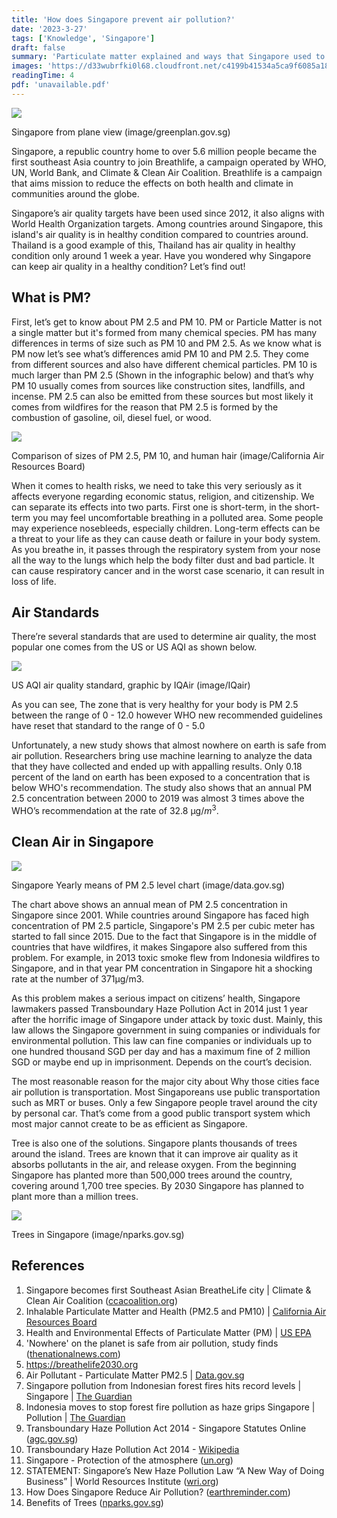 ```yaml
---
title: 'How does Singapore prevent air pollution?'
date: '2023-3-27'
tags: ['Knowledge', 'Singapore']
draft: false
summary: 'Particulate matter explained and ways that Singapore used to prevent air pollution'
images: 'https://d33wubrfki0l68.cloudfront.net/c4199b41534a5ca9f6085a185fb64efc9f4ce24b/ec748/images/index/why-sgp30.jpg'
readingTime: 4
pdf: 'unavailable.pdf'
---
```


![](https://d33wubrfki0l68.cloudfront.net/c4199b41534a5ca9f6085a185fb64efc9f4ce24b/ec748/images/index/why-sgp30.jpg)

<figcaption>Singapore from plane view (image/greenplan.gov.sg)</figcaption>

Singapore, a republic country home to over 5.6 million people became the first southeast Asia country to join Breathlife, a campaign operated by WHO, UN, World Bank, and Climate & Clean Air Coalition. Breathlife is a campaign that aims mission to reduce the effects on both health and climate in communities around the globe.

Singapore’s air quality targets have been used since 2012, it also aligns with World Health Organization targets. Among countries around Singapore, this island's air quality is in healthy condition compared to countries around. Thailand is a good example of this, Thailand has air quality in healthy condition only around 1 week a year. Have you wondered why Singapore can keep air quality in a healthy condition? Let’s find out!

## What is PM?

First, let’s get to know about PM 2.5 and PM 10. PM or Particle Matter is not a single matter but it's formed from many chemical species. PM has many differences in terms of size such as PM 10 and PM 2.5. As we know what is PM now let’s see what’s differences amid PM 10 and PM 2.5. They come from different sources and also have different chemical particles. PM 10 is much larger than PM 2.5 (Shown in the infographic below) and that’s why PM 10 usually comes from sources like construction sites, landfills, and incense. PM 2.5 can also be emitted from these sources but most likely it comes from wildfires for the reason that PM 2.5 is formed by the combustion of gasoline, oil, diesel fuel, or wood.

![](https://file.ronnapat.me/blog-images/Singapore-air/particle-compare.png)

<figcaption>
  Comparison of sizes of PM 2.5, PM 10, and human hair (image/California Air Resources Board)
</figcaption>

When it comes to health risks, we need to take this very seriously as it affects everyone regarding economic status, religion, and citizenship. We can separate its effects into two parts. First one is short-term, in the short-term you may feel uncomfortable breathing in a polluted area. Some people may experience nosebleeds, especially children. Long-term effects can be a threat to your life as they can cause death or failure in your body system. As you breathe in, it passes through the respiratory system from your nose all the way to the lungs which help the body filter dust and bad particle. It can cause respiratory cancer and in the worst case scenario, it can result in loss of life.

## Air Standards

There’re several standards that are used to determine air quality, the most popular one comes from the US or US AQI as shown below.

![](https://cms.iqair.com/sites/default/files/inline-images/2236_WHO-Guidlines-Chart_06152022.jpg)

<figcaption>US AQI air quality standard, graphic by IQAir (image/IQair)</figcaption>

As you can see, The zone that is very healthy for your body is PM 2.5 between the range of 0 - 12.0 however WHO new recommended guidelines have reset that standard to the range of 0 - 5.0

Unfortunately, a new study shows that almost nowhere on earth is safe from air pollution. Researchers bring use machine learning to analyze the data that they have collected and ended up with appalling results. Only 0.18 percent of the land on earth has been exposed to a concentration that is below WHO's recommendation. The study also shows that an annual PM 2.5 concentration between 2000 to 2019 was almost 3 times above the WHO’s recommendation at the rate of 32.8 µg/$m^3$.

## Clean Air in Singapore

![](https://file.ronnapat.me/blog-images/Singapore-air/chart.png)

<figcaption>Singapore Yearly means of PM 2.5 level chart (image/data.gov.sg)</figcaption>

The chart above shows an annual mean of PM 2.5 concentration in Singapore since 2001. While countries around Singapore has faced high concentration of PM 2.5 particle, Singapore's PM 2.5 per cubic meter has started to fall since 2015. Due to the fact that Singapore is in the middle of countries that have wildfires, it makes Singapore also suffered from this problem. For example, in 2013 toxic smoke flew from Indonesia wildfires to Singapore, and in that year PM concentration in Singapore hit a shocking rate at the number of 371µg/m3.

As this problem makes a serious impact on citizens’ health, Singapore lawmakers passed Transboundary Haze Pollution Act in 2014 just 1 year after the horrific image of Singapore under attack by toxic dust. Mainly, this law allows the Singapore government in suing companies or individuals for environmental pollution. This law can fine companies or individuals up to one hundred thousand SGD per day and has a maximum fine of 2 million SGD or maybe end up in imprisonment. Depends on the court’s decision.

The most reasonable reason for the major city about Why those cities face air pollution is transportation. Most Singaporeans use public transportation such as MRT or buses. Only a few Singapore people travel around the city by personal car. That’s come from a good public transport system which most major cannot create to be as efficient as Singapore.

Tree is also one of the solutions. Singapore plants thousands of trees around the island. Trees are known that it can improve air quality as it absorbs pollutants in the air, and release oxygen. From the beginning Singapore has planted more than 500,000 trees around the country, covering around 1,700 tree species. By 2030 Singapore has planned to plant more than a million trees.

![](https://file.ronnapat.me/blog-images/Singapore-air/tree.png)

<figcaption>Trees in Singapore (image/nparks.gov.sg)</figcaption>

## References

1. Singapore becomes first Southeast Asian BreatheLife city | Climate & Clean Air Coalition ([ccacoalition.org](https://www.ccacoalition.org/en/news/singapore-becomes-first-southeast-asian-breathelife-city))
2. Inhalable Particulate Matter and Health (PM2.5 and PM10) | [California Air Resources Board](https://ww2.arb.ca.gov/resources/inhalable-particulate-matter-and-health)
3. Health and Environmental Effects of Particulate Matter (PM) | [US EPA](https://www.epa.gov/pm-pollution/health-and-environmental-effects-particulate-matter-pm)
4. 'Nowhere' on the planet is safe from air pollution, study finds ([thenationalnews.com](https://www.thenationalnews.com/climate/environment/2023/03/06/nowhere-on-the-planet-is-safe-from-air-pollution-study-finds/))
5. https://breathelife2030.org
6. Air Pollutant - Particulate Matter PM2.5 | [Data.gov.sg](https://data.gov.sg/dataset/air-pollutant-particulate-matter-pm2-5)
7. Singapore pollution from Indonesian forest fires hits record levels | Singapore | [The Guardian](https://www.theguardian.com/world/2013/jun/20/singapore-pollution-record-levels)
8. Indonesia moves to stop forest fire pollution as haze grips Singapore | Pollution | [The Guardian](https://www.theguardian.com/environment/2014/sep/16/indonesia-forest-fire-pollution-haze-singapore-palm-oil)
9. Transboundary Haze Pollution Act 2014 - Singapore Statutes Online ([agc.gov.sg](https://sso.agc.gov.sg/Act/THPA2014))
10. Transboundary Haze Pollution Act 2014 - [Wikipedia](https://en.wikipedia.org/wiki/Transboundary_Haze_Pollution_Act_2014)
11. Singapore - Protection of the atmosphere ([un.org](https://legal.un.org/ilc/sessions/67/pdfs/english/poa_singapore.pdf))
12. STATEMENT: Singapore’s New Haze Pollution Law “A New Way of Doing Business” | World Resources Institute ([wri.org](https://www.wri.org/news/statement-singapores-new-haze-pollution-law-new-way-doing-business))
13. How Does Singapore Reduce Air Pollution? ([earthreminder.com](https://www.earthreminder.com/how-does-singapore-reduce-air-pollution/))
14. Benefits of Trees ([nparks.gov.sg](https://www.nparks.gov.sg/treessg/learn/benefits-of-trees))
